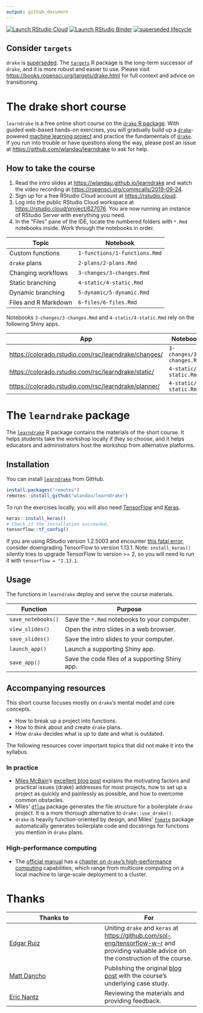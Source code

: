 ```yaml
---
output: github_document
---
```


[![Launch RStudio Cloud](https://img.shields.io/badge/RStudio-Cloud-blue)](https://rstudio.cloud/project/627076)
[![Launch RStudio Binder](http://mybinder.org/badge_logo.svg)](https://mybinder.org/v2/gh/wlandau/learndrake/binder?urlpath=rstudio)
<a href="https://www.tidyverse.org/lifecycle/#superseded"><img src="https://img.shields.io/badge/lifecycle-superseded-blue.svg" alt='superseded lifecycle'></a>

## Consider `targets`

`drake` is [superseded](https://www.tidyverse.org/lifecycle/#superseded). The [`targets`](https://docs.ropensci.org/targets/) R package is the long-term successor of `drake`, and it is more robust and easier to use. Please visit <https://books.ropensci.org/targets/drake.html> for full context and advice on transitioning.

# The drake short course

`learndrake` is a free online short course on the [`drake` R package](https://github.com/ropensci/drake). With guided web-based hands-on exercises, you will gradually build up a [`drake`](https://github.com/ropensci/drake)-powered [machine learning project](https://blogs.rstudio.com/tensorflow/posts/2018-01-11-keras-customer-churn/) and practice the fundamentals of  [`drake`](https://github.com/ropensci/drake). If you run into trouble or have questions along the way, please post an issue at <https://github.com/wlandau/learndrake> to ask for help.

## How to take the course

1. Read the intro slides at <https://wlandau.github.io/learndrake> and watch the video recording at <https://ropensci.org/commcalls/2019-09-24>.
2. Sign up for a free RStudio Cloud account at <https://rstudio.cloud>.
3. Log into the public RStudio Cloud workspace at <https://rstudio.cloud/project/627076>. You are now running an instance of RStudio Server with everything you need.
4. In the "Files" pane of the IDE, locate the numbered folders with `*.Rmd` notebooks inside. Work through the notebooks in order.

Topic | Notebook
---|---
Custom functions | `1-functions/1-functions.Rmd`
`drake` plans | `2-plans/2-plans.Rmd`
Changing workflows | `3-changes/3-changes.Rmd`
Static branching | `4-static/4-static.Rmd`
Dynamic branching | `5-dynamic/5-dynamic.Rmd`
Files and R Markdown | `6-files/6-files.Rmd`

Notebooks `3-changes/3-changes.Rmd` and `4-static/4-static.Rmd` rely on the following Shiny apps.

App | Notebook | 
---|---
 <https://colorado.rstudio.com/rsc/learndrake/changes/> | `3-changes/3-changes.Rmd`
<https://colorado.rstudio.com/rsc/learndrake/static/> | `4-static/4-static.Rmd`
<https://colorado.rstudio.com/rsc/learndrake/planner/> | `4-static/4-static.Rmd`

# The `learndrake` package

The [`learndrake`](https://github.com/wlandau/learndrake) R package contains the materials of the short course. It helps students take the workshop locally if they so choose, and it helps educators and administrators host the workshop from alternative platforms.

## Installation 

You can install [`learndrake`](https://github.com/wlandau/learndrake) from GitHub.

```r
install.packages("remotes")
remotes::install_github("wlandau/learndrake")
```

To run the exercises locally, you will also need [TensorFlow](https://www.tensorflow.org) and [Keras](https://keras.io/).

```r
keras::install_keras()
# Check if the installation succeeded.
tensorflow::tf_config()
```

If you are using RStudio version 1.2.5003 and encounter [this fatal error](https://github.com/rstudio/rstudio/issues/6049), consider downgrading TensorFlow to version 1.13.1. Note: `install_keras()` silently tries to upgrade TensorFlow to version >= 2, so you will need to run it with `tensorflow = "1.13.1`.

## Usage

The functions in `learndrake` deploy and serve the course materials.

Function | Purpose
---|---
`save_notebooks()` | Save the `*.Rmd` notebooks to your computer.
`view_slides()` | Open the intro slides in a web browser.
`save_slides()` | Save the intro slides to your computer.
`launch_app()` | Launch a supporting Shiny app.
`save_app()` | Save the code files of a supporting Shiny app.

## Accompanying resources

This short course focuses mostly on `drake`'s mental model and core concepts.

* How to break up a project into functions.
* How to think about and create `drake` plans.
* How `drake` decides what is up to date and what is outdated.

The following resources cover important topics that did not make it into the syllabus.

### In practice

- [Miles McBain](https://github.com/MilesMcBain)'s [excellent blog post](https://milesmcbain.xyz/the-drake-post/) explains the motivating factors and practical issues {drake} addresses for most projects, how to set up a project as quickly and painlessly as possible, and how to  overcome common obstacles.
- Miles' [`dflow`](https://github.com/MilesMcBain/dflow) package generates the file structure for a boilerplate `drake` project. It is a more thorough alternative to `drake::use_drake()`.
- `drake` is heavily function-oriented by design, and Miles' [`fnmate`](https://github.com/MilesMcBain/fnmate) package automatically generates boilerplate code and docstrings for functions you mention in `drake` plans.

### High-performance computing

- The [official manual](https://books.ropensci.org/drake) has a [chapter on `drake`'s  high-performance computing](https://books.ropensci.org/drake/hpc.html) capabilities, which range from multicore computing on a local machine to large-scale deployment to a cluster.

# Thanks

Thanks to | For
---|---
[Edgar Ruiz](https://github.com/edgararuiz) | Uniting `drake` and `keras` at <https://github.com/sol-eng/tensorflow-w-r> and providing valuable advice on the construction of the course.
[Matt Dancho](https://github.com/mdancho84) | Publishing the original [blog post](https://blogs.rstudio.com/tensorflow/posts/2018-01-11-keras-customer-churn/) with the course's underlying case study.
[Eric Nantz](https://github.com/rpodcast) | Reviewing the materials and providing feedback.
